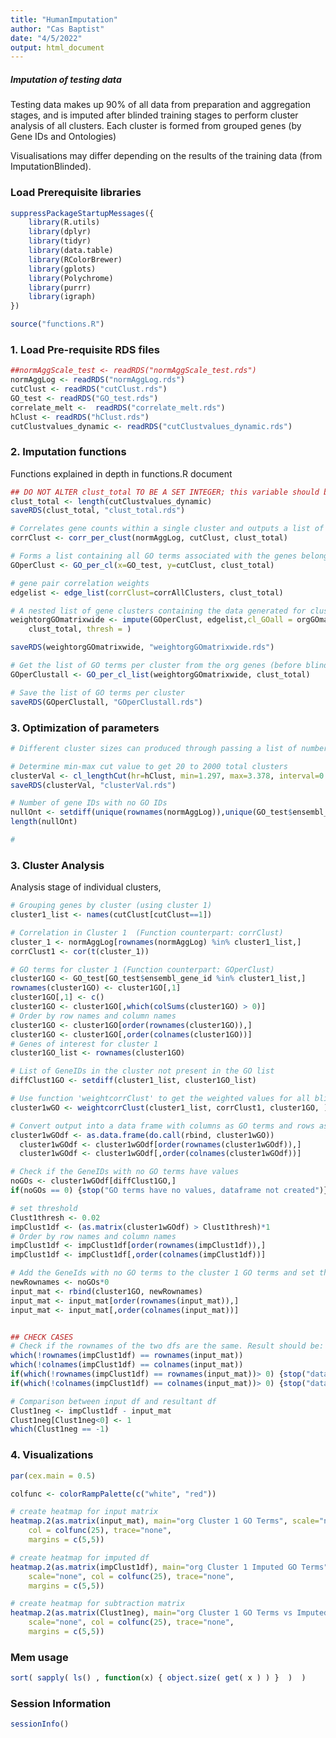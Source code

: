 ```yaml
---
title: "HumanImputation"
author: "Cas Baptist"
date: "4/5/2022"
output: html_document
---
```


##### Imputation of testing data 

Testing data makes up 90% of all data from preparation and aggregation stages, and is imputed after blinded training stages to perform cluster analysis of all clusters. Each cluster is formed from grouped genes (by Gene IDs and Ontologies) 

Visualisations may differ depending on the results of the training data (from ImputationBlinded). 

### Load Prerequisite libraries

```r

suppressPackageStartupMessages({
    library(R.utils)
    library(dplyr)
    library(tidyr)
    library(data.table)
    library(RColorBrewer)
    library(gplots)
    library(Polychrome)
    library(purrr)
    library(igraph)
})

source("functions.R")

```

### 1. Load Pre-requisite RDS files 

```r

##normAggScale_test <- readRDS("normAggScale_test.rds")
normAggLog <- readRDS("normAggLog.rds")
cutClust <- readRDS("cutClust.rds")
GO_test <- readRDS("GO_test.rds")
correlate_melt <-  readRDS("correlate_melt.rds")
hClust <- readRDS("hClust.rds")
cutClustvalues_dynamic <- readRDS("cutClustvalues_dynamic.rds")

```

### 2. Imputation functions



Functions explained in depth in functions.R document

```r

## DO NOT ALTER clust_total TO BE A SET INTEGER; this variable should be dynamic in nature and finds the total number of clusters (cluster total value) that had previously been taken through manually analysing every cluster under different optimisation functions 
clust_total <- length(cutClustvalues_dynamic)
saveRDS(clust_total, "clust_total.rds")

# Correlates gene counts within a single cluster and outputs a list of the genes grouped per cluster and their corresponding correlation values
corrClust <- corr_per_clust(normAggLog, cutClust, clust_total)

# Forms a list containing all GO terms associated with the genes belonging to a particular cluster
GOperClust <- GO_per_cl(x=GO_test, y=cutClust, clust_total)

# gene pair correlation weights
edgelist <- edge_list(corrClust=corrAllClusters, clust_total)

# A nested list of gene clusters containing the data generated for cluster analysis. 
weightorgGOmatrixwide <- impute(GOperClust, edgelist,cl_GOall = orgGOmatrixwide, corr_clAll = corrClust,
    clust_total, thresh = )

saveRDS(weightorgGOmatrixwide, "weightorgGOmatrixwide.rds")

# Get the list of GO terms per cluster from the org genes (before blinding) to use as a reference for filtering the relevant GO terms per cluster. This also ensures the dimensions (number of columns) in all of the trials are equal.
GOperClustall <- GO_per_cl_list(weightorgGOmatrixwide, clust_total)

# Save the list of GO terms per cluster
saveRDS(GOperClustall, "GOperClustall.rds")

```

### 3. Optimization of parameters

```r

# Different cluster sizes can produced through passing a list of numbers as denominators of hClust height

# Determine min-max cut value to get 20 to 2000 total clusters
clusterVal <- cl_lengthCut(hr=hClust, min=1.297, max=3.378, interval=0.001)
saveRDS(clusterVal, "clusterVal.rds")

# Number of gene IDs with no GO IDs
nullOnt <- setdiff(unique(rownames(normAggLog)),unique(GO_test$ensembl_gene_id))
length(nullOnt)

# 

```


### 3. Cluster Analysis

Analysis stage of individual clusters, 

```r

# Grouping genes by cluster (using cluster 1)
cluster1_list <- names(cutClust[cutClust==1])

# Correlation in Cluster 1  (Function counterpart: corrClust)
cluster_1 <- normAggLog[rownames(normAggLog) %in% cluster1_list,]
corrClust1 <- cor(t(cluster_1))

# GO terms for cluster 1 (Function counterpart: GOperClust)
cluster1GO <- GO_test[GO_test$ensembl_gene_id %in% cluster1_list,]
rownames(cluster1GO) <- cluster1GO[,1] 
cluster1GO[,1] <- c()
cluster1GO <- cluster1GO[,which(colSums(cluster1GO) > 0)]
# Order by row names and column names
cluster1GO <- cluster1GO[order(rownames(cluster1GO)),]
cluster1GO <- cluster1GO[,order(colnames(cluster1GO))]
# Genes of interest for cluster 1
cluster1GO_list <- rownames(cluster1GO)

# List of GeneIDs in the cluster not present in the GO list
diffClust1GO <- setdiff(cluster1_list, cluster1GO_list)

# Use function 'weightcorrClust' to get the weighted values for all blinded genes in cluster 1
cluster1wGO <- weightcorrClust(cluster1_list, corrClust1, cluster1GO, )

# Convert output into a data frame with columns as GO terms and rows as gene names
cluster1wGOdf <- as.data.frame(do.call(rbind, cluster1wGO))
  cluster1wGOdf <- cluster1wGOdf[order(rownames(cluster1wGOdf)),]
  cluster1wGOdf <- cluster1wGOdf[,order(colnames(cluster1wGOdf))]

# Check if the GeneIDs with no GO terms have values
noGOs <- cluster1wGOdf[diffClust1GO,]
if(noGOs == 0) {stop("GO terms have no values, dataframe not created")}

# set threshold
Clust1thresh <- 0.02
impClust1df <- (as.matrix(cluster1wGOdf) > Clust1thresh)*1
# Order by row names and column names
impClust1df <- impClust1df[order(rownames(impClust1df)),]
impClust1df <- impClust1df[,order(colnames(impClust1df))]

# Add the GeneIds with no GO terms to the cluster 1 GO terms and set them to zero. This will serve as the input (original) matrix
newRownames <- noGOs*0
input_mat <- rbind(cluster1GO, newRownames)
input_mat <- input_mat[order(rownames(input_mat)),]
input_mat <- input_mat[,order(colnames(input_mat))]


## CHECK CASES
# Check if the rownames of the two dfs are the same. Result should be: integer(0)
which(!rownames(impClust1df) == rownames(input_mat))
which(!colnames(impClust1df) == colnames(input_mat))
if(which(!rownames(impClust1df) == rownames(input_mat))> 0) {stop("dataframes not correlated")}
if(which(!colnames(impClust1df) == colnames(input_mat))> 0) {stop("dataframes not correlated")}

# Comparison between input df and resultant df
Clust1neg <- impClust1df - input_mat
Clust1neg[Clust1neg<0] <- 1
which(Clust1neg == -1)

```

### 4. Visualizations

```r

par(cex.main = 0.5)

colfunc <- colorRampPalette(c("white", "red"))

# create heatmap for input matrix
heatmap.2(as.matrix(input_mat), main="org Cluster 1 GO Terms", scale="none",
    col = colfunc(25), trace="none", 
    margins = c(5,5))

# create heatmap for imputed df
heatmap.2(as.matrix(impClust1df), main="org Cluster 1 Imputed GO Terms", 
    scale="none", col = colfunc(25), trace="none", 
    margins = c(5,5))

# create heatmap for subtraction matrix
heatmap.2(as.matrix(Clust1neg), main="org Cluster 1 GO Terms vs Imputed GO Terms", 
    scale="none", col = colfunc(25), trace="none", 
    margins = c(5,5))

```

### Mem usage

```r
sort( sapply( ls() , function(x) { object.size( get( x ) ) }  )  )
```

### Session Information 

```r

sessionInfo()

```
